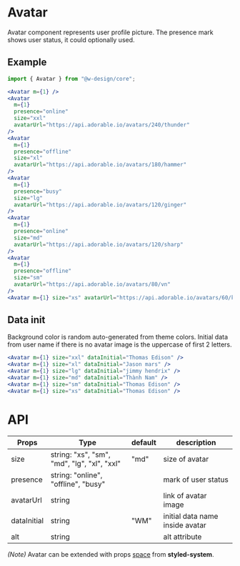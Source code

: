 
# Avatar

Avatar component represents user profile picture. The presence mark shows user status, it could optionally used.

## Example

<Avatar m={1} />
<Avatar m={1} presence="online" size="xxl" avatarUrl="https://i.pravatar.cc/200" />
<Avatar m={1} presence="offline" size="xl" avatarUrl="https://i.pravatar.cc/120" />
<Avatar m={1} presence="busy" size="lg" avatarUrl="https://i.pravatar.cc/90" />
<Avatar m={1} presence="online" size="md" avatarUrl="https://i.pravatar.cc/60" />
<Avatar m={1} presence="offline" size="sm" avatarUrl="https://i.pravatar.cc/40" />
<Avatar m={1} size="xs" avatarUrl="https://i.pravatar.cc/30" />

```jsx
import { Avatar } from "@w-design/core";

<Avatar m={1} />
<Avatar
  m={1}
  presence="online"
  size="xxl"
  avatarUrl="https://api.adorable.io/avatars/240/thunder"
/>
<Avatar
  m={1}
  presence="offline"
  size="xl"
  avatarUrl="https://api.adorable.io/avatars/180/hammer"
/>
<Avatar
  m={1}
  presence="busy"
  size="lg"
  avatarUrl="https://api.adorable.io/avatars/120/ginger"
/>
<Avatar
  m={1}
  presence="online"
  size="md"
  avatarUrl="https://api.adorable.io/avatars/120/sharp"
/>
<Avatar
  m={1}
  presence="offline"
  size="sm"
  avatarUrl="https://api.adorable.io/avatars/80/vn"
/>
<Avatar m={1} size="xs" avatarUrl="https://api.adorable.io/avatars/60/kr" />
```

## Data init

Background color is random auto-generated from theme colors. Initial
data from user name if there is no avatar image is the uppercase of
first 2 letters.

<Avatar m={1} size="xxl" dataInitial="Thomas Edison" />
<Avatar m={1} size="xl" dataInitial="Jason mars" />
<Avatar m={1} size="lg" dataInitial="jimmy hendrix" />
<Avatar m={1} size="md" dataInitial="Thành Nam" />
<Avatar m={1} size="sm" dataInitial="Thomas Edison" />
<Avatar m={1} size="xs" dataInitial="Thomas Edison" />

```jsx
<Avatar m={1} size="xxl" dataInitial="Thomas Edison" />
<Avatar m={1} size="xl" dataInitial="Jason mars" />
<Avatar m={1} size="lg" dataInitial="jimmy hendrix" />
<Avatar m={1} size="md" dataInitial="Thành Nam" />
<Avatar m={1} size="sm" dataInitial="Thomas Edison" />
<Avatar m={1} size="xs" dataInitial="Thomas Edison" />
```

# API

| Props       | Type                                        | default | description                     |
| ----------- | ------------------------------------------- | ------- | ------------------------------- |
| size        | string: "xs", "sm", "md", "lg", "xl", "xxl" | "md"    | size of avatar                  |
| presence    | string: "online", "offline", "busy"         |         | mark of user status             |
| avatarUrl   | string                                      |         | link of avatar image            |
| dataInitial | string                                      | "WM"    | initial data name inside avatar |
| alt         | string                                      |         | alt attribute                   |

_(Note)_ Avatar can be extended with props [space](https://styled-system.com/api#space) from **styled-system**.
